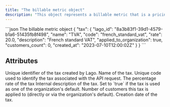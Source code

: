 ```yaml
---
title: "The billable metric object"
description: "This object represents a billable metric that is a pricing component of your application."
---
```


<RequestExample>
```json The billable metric object
{
    "tax": {
        "lago_id": "8a3b83f1-39d1-4579-b1a6-51435fb8f498",
        "name": "TVA",
        "code": "french_standard_vat",
        "rate": 20.0,
        "description": "French standard VAT",
        "applied_to_organization": true,
        "customers_count": 0,
        "created_at": "2023-07-10T12:00:02Z"
    }
}
```
</RequestExample>

## Attributes

<ResponseField name="tax" type="object">
  <Expandable title="object"  defaultOpen="true">
    <ResponseField name="lago_id" type="string" | null>
      Unique identifier of the tax created by Lago.
    </ResponseField>
    <ResponseField name="name" type="string" required>
      Name of the tax.
    </ResponseField>
    <ResponseField name="code" type="string" required>
      Unique code used to identify the tax associated with the API
      request.
    </ResponseField>
    <ResponseField name="rate" type="float" required>
      The percentage rate of the tax
    </ResponseField>
    <ResponseField name="description" type="string | null">
      Internal description of the tax.
    </ResponseField>
    <ResponseField name="applied_to_organization" type="boolean required">
      Set to `true` if the tax is used as one of the organization's default. 
    </ResponseField>
    <ResponseField name="customers_count" type="integer required">
      Number of customers this tax is applied to (directly or via the organization's default).
    </ResponseField>
    <ResponseField name="created_at" type="string" required>
      Creation date of the tax.
    </ResponseField>
  </Expandable>
</ResponseField>
